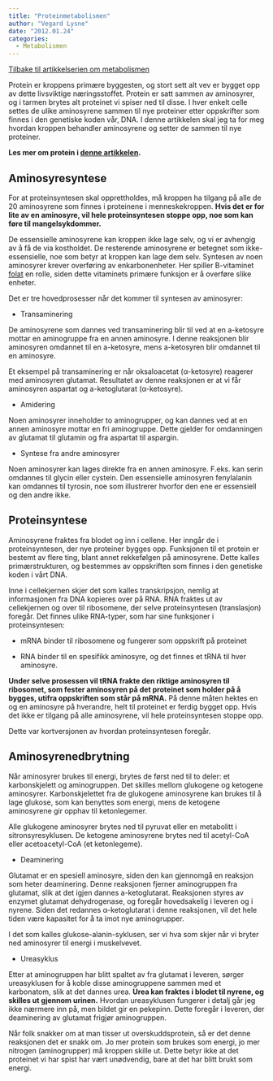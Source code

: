 ```yaml
---
title: "Proteinmetabolismen"
author: "Vegard Lysne"
date: "2012.01.24"
categories: 
  - Metabolismen
---
```


[Tilbake til artikkelserien om metabolismen](../../metabolismen.html)

Protein er kroppens primære byggesten, og stort sett alt vev er bygget opp av dette livsviktige næringsstoffet. Protein er satt sammen av aminosyrer, og i tarmen brytes alt proteinet vi spiser ned til disse. I hver enkelt celle settes de ulike aminosyrene sammen til nye proteiner etter oppskrifter som finnes i den genetiske koden vår, DNA. I denne artikkelen skal jeg ta for meg hvordan kroppen behandler aminosyrene og setter de sammen til nye proteiner.

**Les mer om protein i [denne artikkelen](../naeringsstoffer/protein.qmd).**

## Aminosyresyntese

For at proteinsyntesen skal opprettholdes, må kroppen ha tilgang på alle de 20 aminosyrene som finnes i proteinene i menneskekroppen. **Hvis det er for lite av en aminosyre, vil hele proteinsyntesen stoppe opp, noe som kan føre til mangelsykdommer.**

De essensielle aminosyrene kan kroppen ikke lage selv, og vi er avhengig av å få de via kostholdet. De resterende aminosyrene er betegnet som ikke-essensielle, noe som betyr at kroppen kan lage dem selv. Syntesen av noen aminosyrer krever overføring av enkarbonenheter. Her spiller B-vitaminet [folat](../naeringsstoffer/folat.qmd) en rolle, siden dette vitaminets primære funksjon er å overføre slike enheter.

Det er tre hovedprosesser når det kommer til syntesen av aminosyrer:

-   Transaminering

De aminosyrene som dannes ved transaminering blir til ved at en a-ketosyre mottar en aminogruppe fra en annen aminosyre. I denne reaksjonen blir aminosyren omdannet til en a-ketosyre, mens a-ketosyren blir omdannet til en aminosyre.

Et eksempel på transaminering er når oksaloacetat (α-ketosyre) reagerer med aminosyren glutamat. Resultatet av denne reaksjonen er at vi får aminosyren aspartat og a-ketoglutarat (α-ketosyre).

-    Amidering

Noen aminosyrer inneholder to aminogrupper, og kan dannes ved at en annen aminosyre mottar en fri aminogruppe. Dette gjelder for omdanningen av glutamat til glutamin og fra aspartat til aspargin.

-   Syntese fra andre aminosyrer

Noen aminosyrer kan lages direkte fra en annen aminosyre. F.eks. kan serin omdannes til glycin eller cystein. Den essensielle aminosyren fenylalanin kan omdannes til tyrosin, noe som illustrerer hvorfor den ene er essensiell og den andre ikke.

## Proteinsyntese

Aminosyrene fraktes fra blodet og inn i cellene. Her inngår de i proteinsyntesen, der nye proteiner bygges opp. Funksjonen til et protein er bestemt av flere ting, blant annet rekkefølgen på aminosyrene. Dette kalles primærstrukturen, og bestemmes av oppskriften som finnes i den genetiske koden i vårt DNA.

Inne i cellekjernen skjer det som kalles transkripsjon, nemlig at informasjonen fra DNA kopieres over på RNA. RNA fraktes ut av cellekjernen og over til ribosomene, der selve proteinsyntesen (translasjon) foregår. Det finnes ulike RNA-typer, som har sine funksjoner i proteinsyntesen:

-    mRNA binder til ribosomene og fungerer som oppskrift på proteinet

-    RNA binder til en spesifikk aminosyre, og det finnes et tRNA til hver aminosyre.

**Under selve prosessen vil tRNA frakte den riktige aminosyren til ribosomet, som fester aminosyren på det proteinet som holder på å bygges, utifra oppskriften som står på mRNA.** På denne måten hektes en og en aminosyre på hverandre, helt til proteinet er ferdig bygget opp. Hvis det ikke er tilgang på alle aminosyrene, vil hele proteinsyntesen stoppe opp.

Dette var kortversjonen av hvordan proteinsyntesen foregår.

## Aminosyrenedbrytning

Når aminosyrer brukes til energi, brytes de først ned til to deler: et karbonskjelett og aminogruppen. Det skilles mellom glukogene og ketogene aminosyrer. Karbonskjelettet fra de glukogene aminosyrene kan brukes til å lage glukose, som kan benyttes som energi, mens de ketogene aminosyrene gir opphav til ketonlegemer.

Alle glukogene aminosyrer brytes ned til pyruvat eller en metabolitt i sitronsyresyklusen. De ketogene aminosyrene brytes ned til acetyl-CoA eller acetoacetyl-CoA (et ketonlegeme).

-   Deaminering

Glutamat er en spesiell aminosyre, siden den kan gjennomgå en reaksjon som heter deaminering. Denne reaksjonen fjerner aminogruppen fra glutamat, slik at det igjen dannes a-ketoglutarat. Reaksjonen styres av enzymet glutamat dehydrogenase, og foregår hovedsakelig i leveren og i nyrene. Siden det redannes α-ketoglutarat i denne reaksjonen, vil det hele tiden være kapasitet for å ta imot nye aminogrupper.

I det som kalles glukose-alanin-syklusen, ser vi hva som skjer når vi bryter ned aminosyrer til energi i muskelvevet.

-   Ureasyklus

Etter at aminogruppen har blitt spaltet av fra glutamat i leveren, sørger ureasyklusen for å koble disse aminogruppene sammen med et karbonatom, slik at det dannes urea. **Urea kan fraktes i blodet til nyrene, og skilles ut gjennom urinen.** Hvordan ureasyklusen fungerer i detalj går jeg ikke nærmere inn på, men bildet gir en pekepinn. Dette foregår i leveren, der deaminering av glutamat frigjør aminogruppen.

Når folk snakker om at man tisser ut overskuddsprotein, så er det denne reaksjonen det er snakk om. Jo mer protein som brukes som energi, jo mer nitrogen (aminogrupper) må kroppen skille ut. Dette betyr ikke at det proteinet vi har spist har vært unødvendig, bare at det har blitt brukt som energi.
